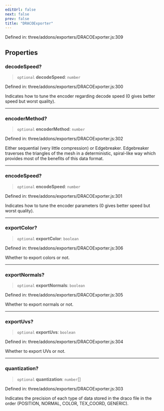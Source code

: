 ```yaml
---
editUrl: false
next: false
prev: false
title: "DRACOExporter"
---
```


Defined in: three/addons/exporters/DRACOExporter.js:309

## Properties

### decodeSpeed?

> `optional` **decodeSpeed**: `number`

Defined in: three/addons/exporters/DRACOExporter.js:300

Indicates how to tune the encoder regarding decode speed (0 gives better speed but worst quality).

***

### encoderMethod?

> `optional` **encoderMethod**: `number`

Defined in: three/addons/exporters/DRACOExporter.js:302

Either sequential (very little compression) or Edgebreaker. Edgebreaker traverses the triangles of the mesh in a deterministic, spiral-like way which provides most of the benefits of this data format.

***

### encodeSpeed?

> `optional` **encodeSpeed**: `number`

Defined in: three/addons/exporters/DRACOExporter.js:301

Indicates how to tune the encoder parameters (0 gives better speed but worst quality).

***

### exportColor?

> `optional` **exportColor**: `boolean`

Defined in: three/addons/exporters/DRACOExporter.js:306

Whether to export colors or not.

***

### exportNormals?

> `optional` **exportNormals**: `boolean`

Defined in: three/addons/exporters/DRACOExporter.js:305

Whether to export normals or not.

***

### exportUvs?

> `optional` **exportUvs**: `boolean`

Defined in: three/addons/exporters/DRACOExporter.js:304

Whether to export UVs or not.

***

### quantization?

> `optional` **quantization**: `number`[]

Defined in: three/addons/exporters/DRACOExporter.js:303

Indicates the precision of each type of data stored in the draco file in the order (POSITION, NORMAL, COLOR, TEX_COORD, GENERIC).
